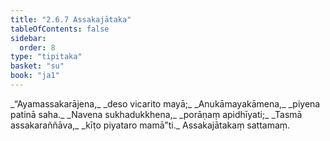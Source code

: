 ```yaml
---
title: "2.6.7 Assakajātaka"
tableOfContents: false
sidebar:
  order: 8
type: "tipitaka"
basket: "su"
book: "ja1"
---
```



<DynamicBreadcrumb />

<Division number="113" book="ja1">

<Paragraph number="524" type="verses" book="ja1">
_“Ayamassakarājena,_  
_deso vicarito mayā;_  
_Anukāmayakāmena,_  
_piyena patinā saha._  

</Paragraph>

</Division>
<Division number="114" book="ja1">

<Paragraph number="525" type="verses" book="ja1">
_Navena sukhadukkhena,_  
_porāṇaṃ apidhīyati;_  
_Tasmā assakaraññāva,_  
_kīṭo piyataro mamā”ti._  


</Paragraph>
</Division>

<Paragraph number="526" type="center" book="ja1">
Assakajātakaṃ sattamaṃ.
</Paragraph>